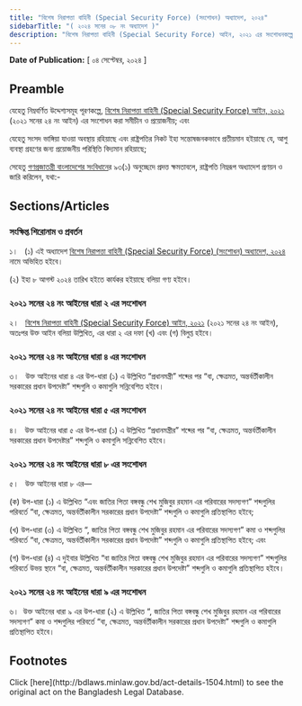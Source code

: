 ```yaml
---
title: "বিশেষ নিরাপত্তা বাহিনী (Special Security Force) (সংশোধন) অধ্যাদেশ, ২০২৪"
sidebarTitle: "( ২০২৪ সনের ০৮ নং অধ্যাদেশ )"
description: "বিশেষ নিরাপত্তা বাহিনী (Special Security Force) আইন, ২০২১ এর সংশোধনকল্পে প্রণীত অধ্যাদেশ"
---
```


**Date of Publication:** [ ০৪ সেপ্টেম্বর, ২০২৪ ]

## Preamble

যেহেতু নিম্নবর্ণিত উদ্দেশ্যসমূহ পূরণকল্পে, [বিশেষ নিরাপত্তা বাহিনী (Special Security Force) আইন, ২০২১](/laws/volume-51/act-1389 "বিশেষ নিরাপত্তা বাহিনী (Special Security Force) আইন, ২০২১") (২০২১ সনের ২৪ নং আইন) এর সংশোধন করা সমীচীন ও প্রয়োজনীয়; এবং

যেহেতু সংসদ ভাঙ্গিয়া যাওয়া অবস্থায় রহিয়াছে এবং রাষ্ট্রপতির নিকট ইহা সন্তোষজনকভাবে প্রতীয়মান হইয়াছে যে, আশু ব্যবস্থা গ্রহণের জন্য প্রয়োজনীয় পরিস্থিতি বিদ্যমান রহিয়াছে;

সেহেতু [গণপ্রজাতন্ত্রী বাংলাদেশের সংবিধান](/act-957.html "গণপ্রজাতন্ত্রী বাংলাদেশের সংবিধান")ের ৯৩(১) অনুচ্ছেদে প্রদত্ত ক্ষমতাবলে, রাষ্ট্রপতি নিম্নরূপ অধ্যাদেশ প্রণয়ন ও জারি করিলেন, যথা:-

## Sections/Articles

### সংক্ষিপ্ত শিরোনাম ও প্রবর্তন

১।   (১) এই অধ্যাদেশ [বিশেষ নিরাপত্তা বাহিনী (Special Security Force) (সংশোধন) অধ্যাদেশ, ২০২৪](/laws/volume-55/act-1504 "বিশেষ নিরাপত্তা বাহিনী (Special Security Force) (সংশোধন) অধ্যাদেশ, ২০২৪") নামে অভিহিত হইবে।

(২) ইহা ৮ আগস্ট ২০২৪ তারিখ হইতে কার্যকর হইয়াছে বলিয়া গণ্য হইবে।

### ২০২১ সনের ২৪ নং আইনের ধারা ২ এর সংশোধন

২।   [বিশেষ নিরাপত্তা বাহিনী (Special Security Force) আইন, ২০২১](/laws/volume-51/act-1389 "বিশেষ নিরাপত্তা বাহিনী (Special Security Force) আইন, ২০২১") (২০২১ সনের ২৪ নং আইন), অতঃপর উক্ত আইন বলিয়া উল্লিখিত, এর ধারা ২ এর দফা (খ) এবং (গ) বিলুপ্ত হইবে।

### ২০২১ সনের ২৪ নং আইনের ধারা ৪ এর সংশোধন

৩।   উক্ত আইনের ধারা ৪ এর উপ-ধারা (১) এ উল্লিখিত “প্রধানমন্ত্রী” শব্দের পর “বা, ক্ষেত্রমত, অন্তর্বর্তীকালীন সরকারের প্রধান উপদেষ্টা” শব্দগুলি ও কমাগুলি সন্নিবেশিত হইবে।

### ২০২১ সনের ২৪ নং আইনের ধারা ৫ এর সংশোধন

৪।   উক্ত আইনের ধারা ৫ এর উপ-ধারা (১) এ উল্লিখিত “প্রধানমন্ত্রীর” শব্দের পর “বা, ক্ষেত্রমত, অন্তর্বর্তীকালীন সরকারের প্রধান উপদেষ্টার” শব্দগুলি ও কমাগুলি সন্নিবেশিত হইবে।

### ২০২১ সনের ২৪ নং আইনের ধারা ৮ এর সংশোধন

৫।   উক্ত আইনের ধারা ৮ এর—

(ক) উপ-ধারা (১) এ উল্লিখিত “এবং জাতির পিতা বঙ্গবন্ধু শেখ মুজিবুর রহমান এর পরিবারের সদস্যগণ” শব্দগুলির পরিবর্তে “বা, ক্ষেত্রমত, অন্তর্বর্তীকালীন সরকারের প্রধান উপদেষ্টা” শব্দগুলি ও কমাগুলি প্রতিস্থাপিত হইবে;

(খ) উপ-ধারা (৩) এ উল্লিখিত “, জাতির পিতা বঙ্গবন্ধু শেখ মুজিবুর রহমান এর পরিবারের সদস্যগণ” কমা ও শব্দগুলির পরিবর্তে “বা, ক্ষেত্রমত, অন্তর্বর্তীকালীন সরকারের প্রধান উপদেষ্টা” শব্দগুলি ও কমাগুলি প্রতিস্থাপিত হইবে; এবং

(গ) উপ-ধারা (৪) এ দুইবার উল্লিখিত “বা জাতির পিতা বঙ্গবন্ধু শেখ মুজিবুর রহমান এর পরিবারের সদস্যগণ” শব্দগুলির পরিবর্তে উভয় স্থানে “বা, ক্ষেত্রমত, অন্তর্বর্তীকালীন সরকারের প্রধান উপদেষ্টা” শব্দগুলি ও কমাগুলি প্রতিস্থাপিত হইবে।

### ২০২১ সনের ২৪ নং আইনের ধারা ৯ এর সংশোধন

৬।  উক্ত আইনের ধারা ৯ এর উপ-ধারা (২) এ উল্লিখিত “, জাতির পিতা বঙ্গবন্ধু শেখ মুজিবুর রহমান এর পরিবারের সদস্যগণ” কমা ও শব্দগুলির পরিবর্তে “বা, ক্ষেত্রমত, অন্তর্বর্তীকালীন সরকারের প্রধান উপদেষ্টা” শব্দগুলি ও কমাগুলি প্রতিস্থাপিত হইবে।

## Footnotes

<Note>
  Click [here](http://bdlaws.minlaw.gov.bd/act-details-1504.html) to see the original act on the Bangladesh Legal Database.
</Note>
